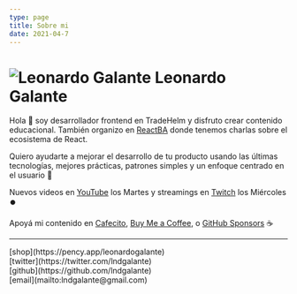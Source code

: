 ```yaml
---
type: page
title: Sobre mi
date: 2021-04-7
---
```


# ![Leonardo Galante](/images/lg.png) Leonardo Galante

Hola 👋 soy desarrollador frontend en TradeHelm y disfruto crear contenido educacional.
También organizo en [ReactBA](https://www.meetup.com/es-ES/React-en-Buenos-Aires) donde tenemos charlas sobre el ecosistema de React.

Quiero ayudarte a mejorar el desarrollo de tu producto usando las últimas tecnologías, mejores prácticas, patrones simples y un enfoque centrado en el usuario 💎

Nuevos videos en [YouTube](https://youtube.com/c/leonardogalante) los Martes y streamings en [Twitch](https://www.twitch.tv/lndgalante) los Miércoles ⏺️

Apoyá mi contenido en [Cafecito](https://cafecito.app/leonardogalante), [Buy Me a Coffee](https://www.buymeacoffee.com/lndgalant), o [GitHub Sponsors](https://github.com/sponsors/lndgalante) ☕

---

<div>
  [shop](https://pency.app/leonardogalante)
  <br />
  [twitter](https://twitter.com/lndgalante)
  <br />
  [github](https://github.com/lndgalante)
  <br />
  [email](mailto:lndgalante@gmail.com)
</div>

